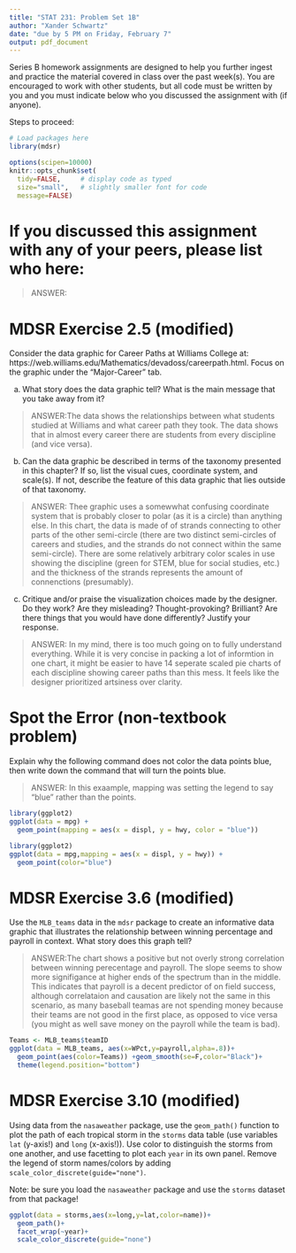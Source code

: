 ```yaml
---
title: "STAT 231: Problem Set 1B"
author: "Xander Schwartz"
date: "due by 5 PM on Friday, February 7"
output: pdf_document
---
```


Series B homework assignments are designed to help you further ingest and practice the material covered in class over the past week(s).  You are encouraged to work with other students, but all code must be written by you and you must indicate below who you discussed the assignment with (if anyone).  

Steps to proceed:

\begin{enumerate}
\item In RStudio, go to File > Open Project, navigate to the folder with the course-content repo, select the course-content project (course-content.Rproj), and click "Open" 
\item Pull the course-content repo (e.g. using the blue-ish down arrow in the Git tab in upper right window)
\item Copy ps1B.Rmd from the course repo to your repo (see page 6 of the GitHub Classroom Guide for Stat231 if needed)
\item Close out of the course repo project in RStudio
\item Open up your repo project in RStudio
\item In the ps1B.Rmd file in YOUR repo, replace "YOUR NAME HERE" with your name
\item Add in your responses, committing and pushing to YOUR repo in appropriate places along the way
\item Run "Knit PDF" 
\item Upload the pdf to Gradescope
\end{enumerate}

```r
# Load packages here 
library(mdsr)

options(scipen=10000)
knitr::opts_chunk$set(
  tidy=FALSE,     # display code as typed
  size="small",   # slightly smaller font for code
  message=FALSE)   
```

\newpage 

# If you discussed this assignment with any of your peers, please list who here:

> ANSWER:



\newpage
# MDSR Exercise 2.5 (modified)

Consider the data graphic for Career Paths at Williams College at: https://web.williams.edu/Mathematics/devadoss/careerpath.html.  Focus on the graphic under the "Major-Career" tab.


a. What story does the data graphic tell?  What is the main message that you take away from it?

> ANSWER:The data shows the relationships between what students studied at Williams and what career path they took. The data shows that in almost every career there are students from every discipline (and vice versa). 

b. Can the data graphic be described in terms of the taxonomy presented in this chapter?  If so, list the visual cues, coordinate system, and scale(s).  If not, describe the feature of this data graphic that lies outside of that taxonomy.

> ANSWER: Thee graphic uses a somewwhat confusing coordinate system that is probably closer to polar (as it is a circle) than anything else. In this chart, the data is made of of strands connecting to other parts of the other semi-circle (there are two distinct semi-circles of careers and studies, and the strands do not connect within the same semi-circle). There are some relatively arbitrary color scales in use showing the discipline (green for STEM, blue for social studies, etc.) and the thickness of the strands represents the amount of connenctions (presumably).

c. Critique and/or praise the visualization choices made by the designer.  Do they work? Are they misleading?  Thought-provoking?  Brilliant?  Are there things that you would have done differently?  Justify your response.

> ANSWER: In my mind, there is too much going on to fully understand everything. While it is very concise in packing a lot of informtion in one chart, it might  be easier to have 14 seperate scaled pie charts of each discipline showing career paths than this mess. It feels like the designer prioritized artsiness over clarity. 


\newpage
# Spot the Error (non-textbook problem)

Explain why the following command does not color the data points blue, then write down the command that will turn the points blue.

> ANSWER: In this exaample, mapping was setting the legend to say "blue" rather than the points. 

```r
library(ggplot2)
ggplot(data = mpg) + 
  geom_point(mapping = aes(x = displ, y = hwy, color = "blue"))
```

```r
library(ggplot2)
ggplot(data = mpg,mapping = aes(x = displ, y = hwy)) + 
  geom_point(color="blue")
```


\newpage
# MDSR Exercise 3.6 (modified)

Use the `MLB_teams` data in the `mdsr` package to create an informative data graphic that illustrates the relationship between winning percentage and payroll in context. What story does this graph tell?

> ANSWER:The chart shows a positive but not overly strong correlation between winning perecentage and payroll. The slope seems to show more signifigance at higher ends of the spectrum than in the middle. This indicates that payroll is a decent predictor of on field success, although correlataion and causation are likely not the same in this scenario, as many baseball teamas are not spending money because their teams are not good in the first place, as opposed to vice versa (you might as well save money on the payroll while the team is bad). 

```r
Teams <- MLB_teams$teamID
ggplot(data = MLB_teams, aes(x=WPct,y=payroll,alpha=.8))+
  geom_point(aes(color=Teams)) +geom_smooth(se=F,color="Black")+
  theme(legend.position="bottom")
```


\newpage
# MDSR Exercise 3.10 (modified)

Using data from the `nasaweather` package, use the `geom_path()` function to plot the path of each tropical storm in the `storms` data table (use variables `lat` (y-axis!) and `long` (x-axis!)).  Use color to distinguish the storms from one another, and use facetting to plot each `year` in its own panel.  Remove the legend of storm names/colors by adding `scale_color_discrete(guide="none")`. 

Note: be sure you load the `nasaweather` package and use the `storms` dataset from that package!  

```r


ggplot(data = storms,aes(x=long,y=lat,color=name))+
  geom_path()+
  facet_wrap(~year)+
  scale_color_discrete(guide="none")
```

 